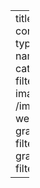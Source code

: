 ---
title: Pessoas
listing:
  contents: pessoas/
  type: grid
  sort: name desc
  categories: false
  filter-ui: false
  image-placeholder: /images/samico.png
  webkit-filter: grayscale(100%);
  filter: grayscale(100%);
  filter: gray; /* IE */

---